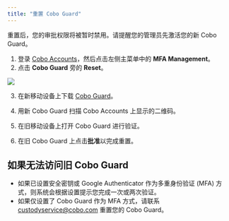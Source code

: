 ```yaml
---
title: "重置 Cobo Guard"
---
```


<Note>重置后，您的审批权限将被暂时禁用。请提醒您的管理员先激活您的新 Cobo Guard。</Note>

1. 登录 [Cobo Accounts](https://accounts.cobo.com/)，然后点击左侧主菜单中的 **MFA Management**。
2. 点击 **Cobo Guard** 旁的 **Reset**。

<img src="/cn/images/cobo-accounts/mnTTn5m1yixee0G5HzXx5kZcq_mEY8WXpVG9MicXNmBJIglAoaL3CHyvfxdoxt2TydzVn6i9DwvlvvIEKrp6sRtl1xgtl379nVnzAeeoBo9xOP507XYbDbt6j_Hvpgu989KSYSwC3_DH3D7tDSqpenY.png" className="screenshot_full_screen"/>

3. 在新移动设备上下载 [Cobo Guard](/cn/guard/introduction)。

4. 用新 Cobo Guard 扫描 Cobo Accounts 上显示的二维码。
5. 在旧移动设备上打开 Cobo Guard 进行验证。
6. 在旧 Cobo Guard 上点击**批准**以完成重置。

## 如果无法访问旧 Cobo Guard

- 如果已设置安全密钥或 Google Authenticator 作为多重身份验证 (MFA) 方式，则系统会根据设置提示您完成一次或两次验证。
- 如果仅设置了 Cobo Guard 作为 MFA 方式，请联系 [custodyservice@cobo.com](mailto:custodyservice@cobo.com) 重置您的 Cobo Guard。